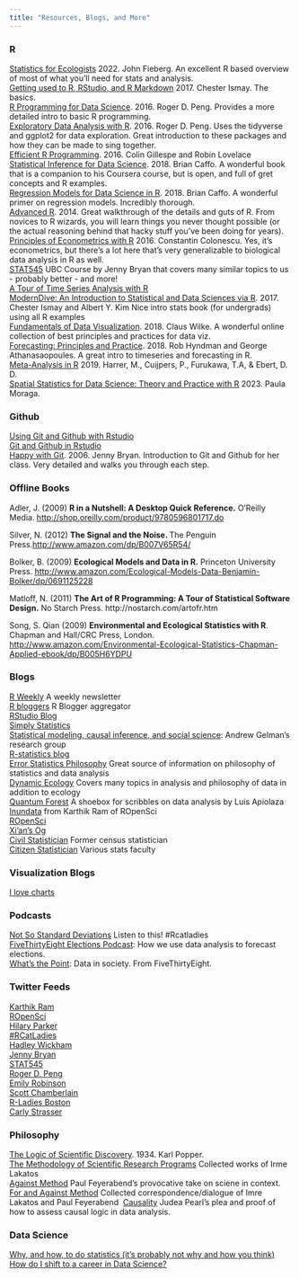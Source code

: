 ```yaml
---
title: "Resources, Blogs, and More"
---
```


### R

[Statistics for Ecologists](https://fw8051statistics4ecologists.netlify.app/) 2022. John Fieberg. An excellent R based overview of most of what you'll need for stats and analysis.  
[Getting used to R, RStudio, and R Markdown](https://ismayc.github.io/rbasics-book/index.html) 2017. Chester Ismay. The basics.  
[R Programming for Data Science](https://bookdown.org/rdpeng/rprogdatascience/). 2016. Roger D. Peng. Provides a more detailed intro to basic R programming.  
[Exploratory Data Analysis with R](https://bookdown.org/rdpeng/exdata/). 2016. Roger D. Peng. Uses the tidyverse and ggplot2 for data exploration. Great introduction to these packages and how they can be made to sing together.  
[Efficient R Programming](https://bookdown.org/csgillespie/efficientR/). 2016.  Colin Gillespe and Robin Lovelace\
[Statistical Inference for Data Science](https://leanpub.com/LittleInferenceBook/read). 2018. Brian Caffo. A wonderful book that is a companion to his Coursera course, but is open, and full of gret concepts and R examples.\
[Regression Models for Data Science in R](https://leanpub.com/regmods/read). 2018. Brian Caffo. A wonderful primer on regression models. Incredibly thorough.\
[Advanced R](http://adv-r.had.co.nz/). 2014. Great walkthrough of the details and guts of R. From novices to R wizards, you will learn things you never thought possible (or the actual reasoning behind that hacky stuff you've been doing for years).\
[Principles of Econometrics with  R](https://bookdown.org/ccolonescu/RPoE4/) 2016. Constantin Colonescu. Yes, it's econometrics, but there's a lot here that's very generalizable to biological data analysis in R as well.\
[STAT545](http://stat545.com/) UBC Course by Jenny Bryan that covers many similar topics to us - probably better - and more!  
[A Tour of Time Series Analysis with R](http://tts.smac-group.com/)  
[ModernDive: An Introduction to Statistical and Data Sciences via R](https://ismayc.github.io/moderndiver-book/index.html). 2017. Chester Ismay and Albert Y. Kim  Nice intro stats book (for undergrads) using all R examples  
[Fundamentals of Data Visualization](http://serialmentor.com/dataviz/). 2018. Claus Wilke. A wonderful online collection of best principles and practices for data viz.  
[Forecasting: Principles and Practice](http://otexts.org/fpp2/). 2018. Rob Hyndman and George Athanasaopoules. A great intro to timeseries and forecasting in R.  
[Meta-Analysis in R](https://bookdown.org/MathiasHarrer/Doing_Meta_Analysis_in_R/) 2019. Harrer, M., Cuijpers, P., Furukawa, T.A, & Ebert, D. D.  
[Spatial Statistics for Data Science: Theory and Practice with R](http://paulamoraga.com/book-spatial/) 2023. Paula Moraga.  



### Github
[Using Git and Github with Rstudio](http://www.molecularecologist.com/2013/11/using-github-with-r-and-rstudio/)\
[Git and Github in Rstudio](http://www.datasurg.net/2015/07/13/rstudio-and-github/)\
[Happy with Git](http://happygitwithr.com/index.html). 2006. Jenny Bryan. Introduction to Git and Github for her class. Very detailed and walks you through each step.  

### Offline Books

Adler, J. (2009) <strong>R in a Nutshell: A Desktop Quick Reference.</strong> O'Reilly Media. <a href="http://shop.oreilly.com/product/9780596801717.do">http://shop.oreilly.com/product/9780596801717.do</a>

Silver, N. (2012) <strong>The Signal and the Noise. </strong>The Penguin Press.<a href="http://www.amazon.com/dp/B007V65R54/">http://www.amazon.com/dp/B007V65R54/</a>

Bolker, B. (2009) <strong>Ecological Models and Data in R.</strong> Princeton University Press. <a href="http://www.amazon.com/Ecological-Models-Data-Benjamin-Bolker/dp/0691125228">http://www.amazon.com/Ecological-Models-Data-Benjamin-Bolker/dp/0691125228</a>

Matloff, N. (2011) <strong>The Art of R Programming: A Tour of Statistical Software Design.</strong> No Starch Press. http://nostarch.com/artofr.htm

Song, S. Qian (2009) <strong>Environmental and Ecological Statistics with R</strong>. Chapman and Hall/CRC Press, London. <a href="http://www.amazon.com/Environmental-Ecological-Statistics-Chapman-Applied-ebook/dp/B005H6YDPU">http://www.amazon.com/Environmental-Ecological-Statistics-Chapman-Applied-ebook/dp/B005H6YDPU</a>


### Blogs
[R Weekly](https://rweekly.org/) A weekly newsletter\
[R bloggers](http://www.r-bloggers.com/) R Blogger aggregator\
[RStudio Blog](https://blog.rstudio.org/)\
[Simply Statistics](http://simplystatistics.org/)\
[Statistical modeling, causal inference, and social science](http://www.stat.columbia.edu/~gelman/blog/): Andrew Gelman's research group\
[R-statistics blog](http://www.r-statistics.com/)\
[Error Statistics Philosophy](http://errorstatistics.com/)\ Great source of information on philosophy of statistics and data analysis\
[Dynamic Ecology](https://dynamicecology.wordpress.com/) Covers many topics in analysis and philosophy of data in addition to ecology\
[Quantum Forest ](http://www.quantumforest.com/) A shoebox for scribbles on data analysis by Luis Apiolaza  
[Inundata](http://inundata.org/) from Karthik Ram of ROpenSci  
[ROpenSci](https://ropensci.org/blog/)\
[Xi'an's Og](http://xianblog.wordpress.com/)\
[Civil Statistician](http://civilstat.com/) Former census statistician\
[Citizen Statistician](http://citizen-statistician.org/) Various stats faculty

### Visualization Blogs  
[I love charts](http://ilovecharts.tumblr.com/)

### Podcasts
[Not So Standard Deviations](https://soundcloud.com/nssd-podcast) Listen to this! #Rcatladies  
[FiveThirtyEight Elections Podcast](http://fivethirtyeight.com/tag/fivethirtyeight-podcasts/): How we use data analysis to forecast elections.  
[What's the Point](http://fivethirtyeight.com/tag/fivethirtyeight-podcasts/): Data in society. From FiveThirtyEight.  

### Twitter Feeds
[Karthik Ram](https://twitter.com/_inundata)\
[ROpenSci](https://twitter.com/ropensci)\
[Hilary Parker](https://twitter.com/hspter)\
[#RCatLadies](https://twitter.com/rcatladies)\
[Hadley Wickham](https://twitter.com/hadleywickham)\
[Jenny Bryan](https://twitter.com/JennyBryan)\
[STAT545](https://twitter.com/STAT545)\
[Roger D. Peng](https://twitter.com/rdpeng)\
[Emily Robinson](https://twitter.com/robinson_es)\
[Scott Chamberlain](https://twitter.com/sckottie)\
[R-Ladies Boston](https://twitter.com/RLadiesBoston)\
[Carly Strasser](https://twitter.com/carlystrasser)  

### Philosophy
[The Logic of Scientific Discovery](https://www.amazon.com/Logic-Scientific-Discovery-Routledge-Classics/dp/0415278449/ref=sr_1_2?ie=UTF8&qid=1474044878&sr=8-2&keywords=karl+popper). 1934. Karl Popper.\
[The Methodology of Scientific Research Programs](https://www.amazon.com/Methodology-Scientific-Research-Programmes-Philosophical/dp/0521280311/ref=sr_1_5?ie=UTF8&qid=1474044943&sr=8-5&keywords=lakatos) Collected works of Irme Lakatos\
[Against Method](https://www.amazon.com/Against-Method-Paul-Feyerabend/dp/1844674428/ref=sr_1_1?ie=UTF8&qid=1474045065&sr=8-1&keywords=Against+Method) Paul Feyerabend's provocative take on sciene in context. \
[For and Against Method](https://www.amazon.com/Against-Method-Scientific-Lakatos-Feyerabend-Correspondence/dp/0226467759/ref=sr_1_2?ie=UTF8&qid=1474044943&sr=8-2&keywords=lakatos)  Collected correspondence/dialogue of Imre Lakatos and Paul Feyerabend\ 
[Causality](https://www.amazon.com/Causality-Reasoning-Inference-Judea-Pearl/dp/052189560X/ref=sr_1_1?ie=UTF8&qid=1474045137&sr=8-1&keywords=causality) Judea Pearl's plea and proof of how to assess causal logic in data analysis.

### Data Science
[Why, and how, to do statistics (it’s probably not why and how you think)](https://dynamicecology.wordpress.com/2012/11/28/why-and-how-to-do-statistics-its-probably-not-why-and-how-you-think/)
[How do I shift to a career in Data Science?](https://decisionstats.com/2016/08/23/how-do-i-shift-to-a-data-science-career/)

